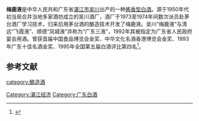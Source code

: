 '''梅鹿液'''是中华人民共和广东省[[湛江市|湛江市]][[吴川|吴川]]出产的一种[[酱香型白酒|酱香型白酒]]。源于1950年代初当局合并当地多家酒坊成立的吴川酒厂，酒厂于1973至1974年间数次派员赴茅台酒厂学习技术，归来后用茅台酒的酿造技术开发了梅鹿液。吴川“梅鹿液”与清远“飞霞液”、顺德“凤城液”并称为“广东三液”，1992年其被指定为广东省人民政府宴会用酒。曾获首届中国食品博览会金奖、中华文化名酒香港博览会金奖、1993年广东十佳名酒金奖、1995年全国第五届白酒评比第四名<ref>{{cite web|url=http://zj.southcn.com/content/2016-08/30/content_154812658.htm|title=老版梅鹿液140元一瓶？藏家：真品每瓶逾千元|date=2016-08-30|author=林明聪|publisher=湛江日报|access-date=2021-05-23|archive-date=2021-05-23|archive-url=https://web.archive.org/web/20210523102111/http://zj.southcn.com/content/2016-08/30/content_154812658.htm|dead-url=no}}</ref>。

==参考文献==
{{reflist}}
{{饮料小作品}}
{{中華酒文化}}

[[category:酿造酒|category:酿造酒]]
[[Category:湛江经济|Category:湛江经济]]
[[Category:广东白酒|Category:广东白酒]]